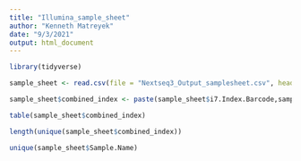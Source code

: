 ```yaml
---
title: "Illumina_sample_sheet"
author: "Kenneth Matreyek"
date: "9/3/2021"
output: html_document
---
```


```r
library(tidyverse)
```

```r
sample_sheet <- read.csv(file = "Nextseq3_Output_samplesheet.csv", header = T, stringsAsFactors = F)

sample_sheet$combined_index <- paste(sample_sheet$i7.Index.Barcode,sample_sheet$i5.Index.Barcode,sep="_")

table(sample_sheet$combined_index)

length(unique(sample_sheet$combined_index))

unique(sample_sheet$Sample.Name)
```

